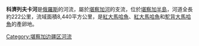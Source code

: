 '''科濟列夫卡河'''是[[俄羅斯|俄羅斯]]的河流，屬於[[堪察加河|堪察加河]]的支流，位於[[堪察加半島|堪察加半島]]，河道全長約222公里，流域面積8,440平方公里，是[[紅大馬哈魚|紅大馬哈魚]]、[[紅大馬哈魚|紅大馬哈魚]]和[[駝背大馬哈魚|駝背大馬哈魚]]的產卵地。

{{Russia-stub}}

[[Category:堪察加边疆区河流|Category:堪察加边疆区河流]]